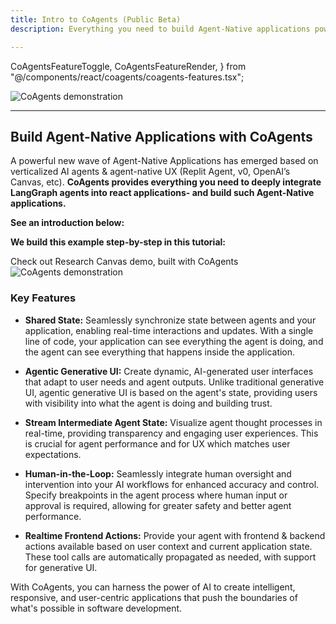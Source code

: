```yaml
---
title: Intro to CoAgents (Public Beta)
description: Everything you need to build Agent-Native applications powered by CopilotKit & LangGraph. The building blocks for the next generation of AI-native apps.

---
```


  CoAgentsFeatureToggle,
  CoAgentsFeatureRender,
} from "@/components/react/coagents/coagents-features.tsx";

<Frame className="-mt-12">
  <img
    src="/images/CoAgents.gif"
    alt="CoAgents demonstration"
    className="w-auto"
  />
</Frame>

---


## Build Agent-Native Applications with CoAgents



 A powerful new wave of Agent-Native Applications has emerged based on verticalized AI agents & agent-native UX (Replit Agent, v0, OpenAI’s Canvas, etc). **CoAgents provides everything you need to deeply integrate LangGraph agents into react applications-
and build such Agent-Native applications.**




**See an introduction below:**

<div className="flex justify-center my-12">
  <YouTubeVideo videoId="tVjVYJE-Nic" defaultPlaybackRate={1.0} />
</div>

**We build this example step-by-step in this tutorial:**
<div className="flex justify-center my-12">
  <YouTubeVideo videoId="0b6BVqPwqA0" defaultPlaybackRate={1.0} />
</div>


  <Link
    href="https://github.com/CopilotKit/CopilotKit/blob/main/examples/coagents-research-canvas/readme.md"
    className="text-primary-600 decoration-from-font underline [text-underline-position:from-font]"
  >
    Check out Research Canvas demo, built with CoAgents
  </Link>
  
  <Link
    href="https://github.com/CopilotKit/CopilotKit/blob/main/examples/coagents-research-canvas/readme.md"
    className="text-primary-600 decoration-from-font underline [text-underline-position:from-font]"
  >
    <Frame className="-mt-12">
      <img
        src="/images/coagents/SharedStateCoAgents.gif"
        alt="CoAgents demonstration"
        className="w-auto"
      />
    </Frame>
  </Link>







### Key Features

- **__Shared State:__** Seamlessly synchronize state between agents and your application, enabling real-time interactions and updates. With a single line of code, your application can see everything the agent is doing, and the agent can see everything that happens inside the application.

- **__Agentic Generative UI:__** Create dynamic, AI-generated user interfaces that adapt to user needs and agent outputs. Unlike traditional generative UI, agentic generative UI is based on the agent's state, providing users with visibility into what the agent is doing and building trust.

- **__Stream Intermediate Agent State:__** Visualize agent thought processes in real-time, providing transparency and engaging user experiences. This is crucial for agent performance and for UX which matches user expectations.

- **__Human-in-the-Loop:__** Seamlessly integrate human oversight and intervention into your AI workflows for enhanced accuracy and control. Specify breakpoints in the agent process where human input or approval is required, allowing for greater safety and better agent performance.

- **__Realtime Frontend Actions:__** Provide your agent with frontend & backend actions available based on user context and current application state. These tool calls are automatically propagated as needed, with support for generative UI.

With CoAgents, you can harness the power of AI to create intelligent, responsive, and user-centric applications that push the boundaries of what's possible in software development.




